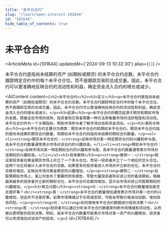 ```yaml
---
title: "未平仓合约"
slug: "/learn/open-interest-101644"
id: "101644"
hide_table_of_contents: true
---
```



# 未平仓合约

<ArticleMeta id={101644} updatedAt={'2024-09-13 10:32:30'} alias={`[]`} />
<div className='border-solid border-b border-t-0 my-4 border-[var(--ifm-color-gray-300)]' />

未平仓合约是指尚未结算的资产 (如期权或期货) 的未平仓合约总数。未平仓合约跟踪特定合约中的每个未平仓仓位，而不是跟踪交易的总成交量。因此，未平仓合约可以更准确地反映合约的流动性和利益，确定资金流入合约的增长或减少。

<AIContent content={`<h2>未平仓合约</h2><h3>定义</h3><p>未平仓合约是指尚未结算的资产（如期权或期货）的未平仓合约总数。未平仓合约跟踪特定合约中的每个未平仓仓位，而不是跟踪交易的总成交量。因此，未平仓合约可以更准确地反映合约的流动性和利益，确定资金流入合约的增长或减少。</p><h3>起源</h3><p>未平仓合约的概念起源于期货和期权市场的发展。随着这些市场的成熟，投资者和交易者需要一种方法来衡量市场的活跃程度和流动性。未平仓合约作为一个关键指标，帮助市场参与者了解市场动态和资金流动。</p><h3>类别与特点</h3><p>未平仓合约主要分为两类：期货未平仓合约和期权未平仓合约。期货未平仓合约指的是尚未结算的期货合约数量，而期权未平仓合约则指尚未结算的期权合约数量。</p><ul><li><strong>期货未平仓合约：</strong>反映市场对某一特定期货合约的兴趣和参与度。高未平仓合约数量通常表示市场对该合约的兴趣较高。</li><li><strong>期权未平仓合约：</strong>反映市场对某一特定期权合约的兴趣和参与度。高未平仓合约数量通常表示市场对该期权的兴趣较高。</li></ul><h3>具体案例</h3><p><strong>案例一：</strong>假设某投资者在黄金期货市场上开立了一个多头仓位，而另一投资者开立了一个相应的空头仓位。这两个仓位将被计入未平仓合约总数。如果更多的投资者进入市场并开立新的仓位，未平仓合约总数将增加，反映出市场对黄金期货的兴趣增加。</p><p><strong>案例二：</strong>在股票期权市场上，某公司发布了重要的财务报告，导致大量投资者购买该公司的看涨期权。随着越来越多的投资者开立新的期权仓位，未平仓合约总数将增加，显示出市场对该公司股票期权的兴趣增加。</p><h3>常见问题</h3><p><strong>问：</strong>未平仓合约数量增加是否总是好事？<br/><strong>答：</strong>未平仓合约数量增加通常表示市场对某一合约的兴趣增加，但这并不总是好事。如果市场情绪过于乐观或悲观，可能会导致价格波动加剧，增加投资风险。</p><p><strong>问：</strong>如何使用未平仓合约数据进行投资决策？<br/><strong>答：</strong>投资者可以通过分析未平仓合约数据来判断市场情绪和流动性，从而做出更明智的投资决策。例如，高未平仓合约数量可能表示市场对某一资产的兴趣增加，投资者可以考虑增加对该资产的投资。</p>`} id={101644} />
